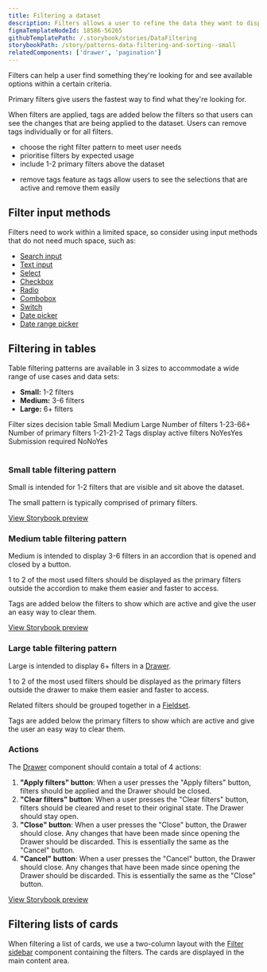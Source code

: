 ```yaml
---
title: Filtering a dataset
description: Filters allows a user to refine the data they want to display in a large dataset by removing any items that do not match their criteria.
figmaTemplateNodeId: 18586-56265
githubTemplatePath: /.storybook/stories/DataFiltering
storybookPath: /story/patterns-data-filtering-and-sorting--small
relatedComponents: ['drawer', 'pagination']
---
```


Filters can help a user find something they're looking for and see available options within a certain criteria.

Primary filters give users the fastest way to find what they're looking for.

When filters are applied, tags are added below the filters so that users can see the changes that are being applied to the dataset. Users can remove tags individually or for all filters.

<DoHeading />

- choose the right filter pattern to meet user needs
- prioritise filters by expected usage
- include 1-2 primary filters above the dataset

<DontHeading />

- remove tags feature as tags allow users to see the selections that are active and remove them easily

## Filter input methods

Filters need to work within a limited space, so consider using input methods that do not need much space, such as:

- [Search input](/component/search-input)
- [Text input](/components/text-input)
- [Select](/components/select)
- [Checkbox](/components/checkbox)
- [Radio](/components/radio)
- [Combobox](/components/combobox)
- [Switch](/components/switch)
- [Date picker](/components/date-picker)
- [Date range picker](/components/date-picker)

## Filtering in tables

Table filtering patterns are available in 3 sizes to accommodate a wide range of use cases and data sets:

- **Small:** 1-2 filters
- **Medium:** 3-6 filters
- **Large:** 6+ filters

<Table>
	<TableCaption>Filter sizes decision table</TableCaption>
	<TableHead>
		<tr>
			<TableCell />
			<TableHeader width="15%" scope="col">
				Small
			</TableHeader>
			<TableHeader width="15%" scope="col">
				Medium
			</TableHeader>
			<TableHeader width="15%" scope="col">
				Large
			</TableHeader>
		</tr>
	</TableHead>
	<TableBody>
		<tr>
			<TableCell as="th" scope="row">
				Number of filters
			</TableCell>
			<TableCell>1-2</TableCell>
			<TableCell>3-6</TableCell>
			<TableCell>6+</TableCell>
		</tr>
		<tr>
			<TableCell as="th" scope="row">
				Number of primary filters
			</TableCell>
			<TableCell>1-2</TableCell>
			<TableCell>1-2</TableCell>
			<TableCell>1-2</TableCell>
		</tr>
		<tr>
			<TableCell as="th" scope="row">
				Tags display active filters
			</TableCell>
			<TableCell>No</TableCell>
			<TableCell>Yes</TableCell>
			<TableCell>Yes</TableCell>
		</tr>
		<tr>
			<TableCell as="th" scope="row">
				Submission required
			</TableCell>
			<TableCell>No</TableCell>
			<TableCell>No</TableCell>
			<TableCell>Yes</TableCell>
		</tr>
	</TableBody>
</Table>

### Small table filtering pattern

Small is intended for 1-2 filters that are visible and sit above the dataset.

The small pattern is typically comprised of primary filters.

[View Storybook preview](https://design-system.agriculture.gov.au/storybook/index.html?path=/story/patterns-data-filtering-and-sorting--small)

<ImageWithBorder
	src="/img/patterns/filtering-a-dataset-small.png"
	alt="Screenshot of the small table filtering pattern"
/>

### Medium table filtering pattern

Medium is intended to display 3-6 filters in an accordion that is opened and closed by a button.

1 to 2 of the most used filters should be displayed as the primary filters outside the accordion to make them easier and faster to access.

Tags are added below the filters to show which are active and give the user an easy way to clear them.

[View Storybook preview](https://design-system.agriculture.gov.au/storybook/index.html?path=/story/patterns-data-filtering-and-sorting--medium)

<ImageWithBorder
	src="/img/patterns/filtering-a-dataset-medium.png"
	alt="Screenshot of the medium table filtering pattern"
/>

### Large table filtering pattern

Large is intended to display 6+ filters in a [Drawer](/components/drawer).

1 to 2 of the most used filters should be displayed as the primary filters outside the drawer to make them easier and faster to access.

Related filters should be grouped together in a [Fieldset](/components/fieldset).

Tags are added below the primary filters to show which are active and give the user an easy way to clear them.

### Actions

The [Drawer](/components/drawer) component should contain a total of 4 actions:

1. **"Apply filters" button**: When a user presses the "Apply filters" button, filters should be applied and the Drawer should be closed.
2. **"Clear filters" button**: When a user presses the "Clear filters" button, filters should be cleared and reset to their original state. The Drawer should stay open.
3. **"Close" button**: When a user presses the "Close" button, the Drawer should close. Any changes that have been made since opening the Drawer should be discarded. This is essentially the same as the "Cancel" button.
4. **"Cancel" button**: When a user presses the "Cancel" button, the Drawer should close. Any changes that have been made since opening the Drawer should be discarded. This is essentially the same as the "Close" button.

<ImageWithBorder
	src="/img/patterns/filtering-a-dataset-large.png"
	alt="Screenshot of the large table filtering pattern"
/>

[View Storybook preview](https://design-system.agriculture.gov.au/storybook/index.html?path=/story/patterns-data-filtering-and-sorting--large)

## Filtering lists of cards

When filtering a list of cards, we use a two-column layout with the [Filter sidebar](/components/filter-sidebar) component containing the filters. The cards are displayed in the main content area.
